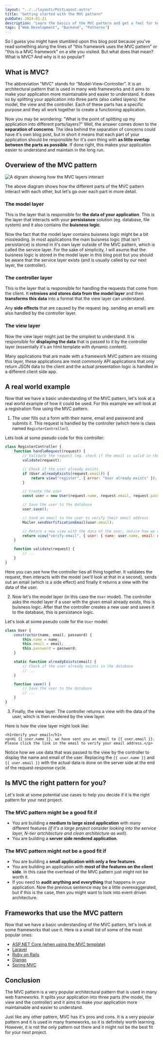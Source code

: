 ```yaml
---
layout: "../../layouts/PostLayout.astro"
title: "Getting started with the MVC pattern"
pubDate: 2024-01-21
description: "Learn the basics of the MVC pattern and get a feel for how it works. This blog post is for you if you are completely new to MVC or to web development in general."
tags: ["Web Development", "Backend", "Patterns"]
---
```


So I guess you might have stumbled upon this blog post because you've read something along the lines of "this framework uses the MVC pattern" or "this is a MVC framework" on a site you visited. But what does that mean? What is MVC? And why is it so popular?

## What is MVC?

The abbreviation "MVC" stands for "Model-View-Controller". It is an architectural pattern that is used in many web frameworks and it aims to make your application more maintainable and easier to understand. It does so by splitting your application into three parts (also called layers): the model, the view and the controller. Each of these parts has a specific purpose and they all work together to create a functioning application.

Now you may be wondering: "What is the point of splitting up my application into different parts/layers?" Well, the answer comes down to the **separation of concerns**. The idea behind the separation of concerns could have it's own blog post, but in short it means that each part of your application should be responsible for it's own thing with **as little overlap between the parts as possible**. If done right, this makes your application easier to understand and maintain in the long run.

## Overwiew of the MVC pattern

<Image src={mvcPatternImage} width={800} height={600} alt="A digram showing how the MVC layers interact" />

The above diagram shows how the different parts of the MVC pattern interact with each other, but let's go over each part in more detail.

### The model layer

This is the layer that is responsible for **the data of your application**. This is the layer that interacts with your **persistance** solution (eg. database, file system) and it also contains the **buisness logic**.

Now the fact that the model layer contains buisness logic might be a bit missleading. In most applications the main buisness logic (that isn't persistance) is stored in it's own layer outside of the MVC pattern, which is called the service layer. For the sake of simplicity, I will asume that the buisness logic is stored in the model layer in this blog post but you should be aware that the service layer exists (and is usually called by our next layer, the controller).

### The controller layer

This is the layer that is responsible for handling the requests that come from the client. It **retreives and stores data from the model layer** and then **transforms this data** into a format that the view layer can understand.

Any **side effects** that are caused by the request (eg. sending an email) are also handled by the controller layer.

### The view layer

Now the view layer might just be the simplest to understand. It is responsible for **displaying the data** that is passed to it by the controller layer (essentially it's an html template with dynamic content).

Many applications that are made with a framework MVC pattern are missing this layer, these applications are most commonly API applications that only return JSON data to the client and the actual presentation logic is handled in a different client side app.

## A real world example

Now that we have a basic understanding of the MVC pattern, let's look at a real world example of how it could be used. For this example we will look at a registration flow using the MVC pattern.

1. The user fills out a form with their name, email and password and submits it. This request is handled by the controller (which here is class named `RegisterController`).

Lets look at some pseudo code for this controller:

```js
class RegisterController {
    function handleRequest(request) {
        // Validate the request (eg. check if the email is valid in the valid format, check if all required filelds are present)
        validate(request);

        // Check if the user already exists
        if (User.alreadyExists(request.email)) {
            return view("register", { error: "User already exists" });
        }

        // Create the user
        const user = new User(request.name, request.email, request.password);

        // Save the user to the database
        user.save();

        // Send an email to the user to verify their email address
        Mailer.sendVerfificationEmail(user.email);

        // Return a new view with the data of the user, notice how we don't pass the password to the view (so we are transforming it)
        return view("verify-email", { user: { name: user.name, email: user.email }});
    }

    function validate(request) {
        // ...
    }
}
```

Here you can see how the controller ties all thing together. It validates the request, then interacts with the model (we'll look at that in a second), sends out an email (which is a side effect) and finally it returns a view with the data of the user.

2. Now let's the model layer (in this case the `User` model). The controller asks the model layer if a user with the given email already exists, this is buisness logic. After that the controller creates a new user and saves it to the database, this is persistance logic.

Let's look at some pseudo code for the `User` model:

```js
class User {
    constructor(name, email, password) {
        this.name = name;
        this.email = email;
        this.password = password;
    }

    static function alreadyExists(email) {
        // Check if the user already exists in the database
        // ...
    }

    function save() {
        // Save the user to the database
        // ...
    }
}
```

3. Finally, the view layer. The controller returns a view with the data of the user, which is then rendered by the view layer.

Here is how the view layer might look like:

```blade
<h1>Verify your email</h1>
<p>Hi {{ user.name }}, we have sent you an email to {{ user.email }}. Please click the link in the email to verify your email address.</p>
```

Notice how we use data that was passed to the view by the controller to display the name and email of the user. Replacing the `{{ user.name }}` and `{{ user.email }}` with the actual data is done on the server side at the end of the request-response cycle.

## Is MVC the right pattern for you?

Let's look at some potential use cases to help you decide if it is the right pattern for your next project.

### The MVC pattern might be a good fit if

- You are building a **medium to large sized application** with many different features *(if it's a large project consider looking into the service layer, N-tier artchitecture and clean architecture as well)*.
- You are building a **server side rendered application**.

### The MVC pattern might not be a good fit if

- You are building a **small application with only a few features**.
- You are building an application with **most of the features on the client side**. In this case the overhead of the MVC pattern just might not be worth it.
- If you need to **audit anything and everything** that happens in your application. Now the previous sentence may be a little overexaggerated, but if this is the case, then you might want to look into event driven architecture.

## Frameworks that use the MVC pattern

Now that we have a basic understanding of the MVC pattern, let's look at some frameworks that use it. Here is a small list of some of the most popular ones:

- [ASP.NET Core (when using the MVC template)](https://docs.microsoft.com/en-us/aspnet/core/mvc/overview?view=aspnetcore-8.0)
- [Laravel](https://laravel.com/)
- [Ruby on Rails](https://rubyonrails.org/)
- [Django](https://www.djangoproject.com/)
- [Spring MVC](https://docs.spring.io/spring-framework/reference/web/webmvc.html)

## Conclusion

The MVC pattern is a very popular architectural pattern that is used in many web frameworks. It splits your application into three parts (the model, the view and the controller) and it aims to make your application more maintainable and easier to understand.

Just like any other pattern, MVC has it's pros and cons. It is a very popular pattern and it is used in many frameworks, so it is definitely worth learning. However, it is not the only pattern out there and it might not be the best fit for your next project.